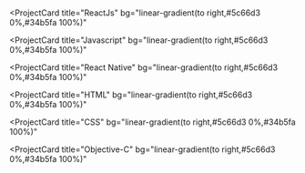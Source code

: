 <SectionText text="My competence" />

<br />

<ProjectCard
  title="ReactJs"
  bg="linear-gradient(to right,#5c66d3 0%,#34b5fa 100%)"
></ProjectCard>

<ProjectCard
  title="Javascript"
  bg="linear-gradient(to right,#5c66d3 0%,#34b5fa 100%)"
></ProjectCard>

<ProjectCard
  title="React Native"
  bg="linear-gradient(to right,#5c66d3 0%,#34b5fa 100%)"
></ProjectCard>

<ProjectCard
  title="HTML"
  bg="linear-gradient(to right,#5c66d3 0%,#34b5fa 100%)"
></ProjectCard>

<ProjectCard
  title="CSS"
  bg="linear-gradient(to right,#5c66d3 0%,#34b5fa 100%)"
></ProjectCard>

<ProjectCard
  title="Objective-C"
  bg="linear-gradient(to right,#5c66d3 0%,#34b5fa 100%)"
></ProjectCard>
